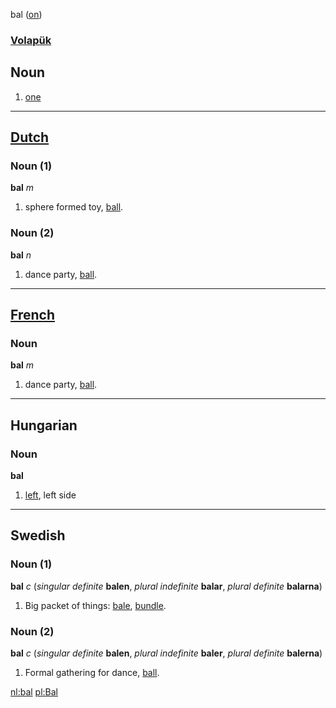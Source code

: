 bal ([[on]]) 
=== [[Volapük]] === 
== Noun == 
# [[one]]

----

==[[Dutch]]==

===Noun (1)===
'''bal''' ''m''

# sphere formed toy, [[ball]].

===Noun (2)===
'''bal''' ''n''

# dance party, [[ball]].

----

==[[French]]==

===Noun===
'''bal''' ''m''

# dance party, [[ball]].

----

==Hungarian==
===Noun===
'''bal'''

# [[left]], left side

----

==Swedish==

===Noun (1)===
'''bal''' ''c'' (''singular definite'' '''balen''', ''plural indefinite'' '''balar''', ''plural definite'' '''balarna''')

# Big packet of things: [[bale]], [[bundle]].

===Noun (2)===
'''bal''' ''c'' (''singular definite'' '''balen''', ''plural indefinite'' '''baler''', ''plural definite'' '''balerna''')

# Formal gathering for dance, [[ball]].

[[nl:bal]]
[[pl:Bal]]